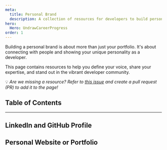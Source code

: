 ```yaml
---
meta:
  title: Personal Brand
  description: A collection of resources for developers to build personal brands.
hero:
  Hero: UndrawCareerProgress
order: 1
---
```



<TextContainer background="light" showBackToTopLink={false}>

<LeadText>

Building a personal brand is about more than just your portfolio. It's about connecting with people and showing your unique personality as a developer.

This page contains resources to help you define your voice, share your expertise, and stand out in the vibrant developer community.

💡 _Are we missing a resource? Refer to [this issue](https://github.com/Virtual-Coffee/virtualcoffee.io/issues/1353) and create a pull request (PR) to add it to the page!_

</LeadText>

</TextContainer>

## Table of Contents

<TextContainer>

---

## LinkedIn and GitHub Profile

## Personal Website or Portfolio

</TextContainer>
